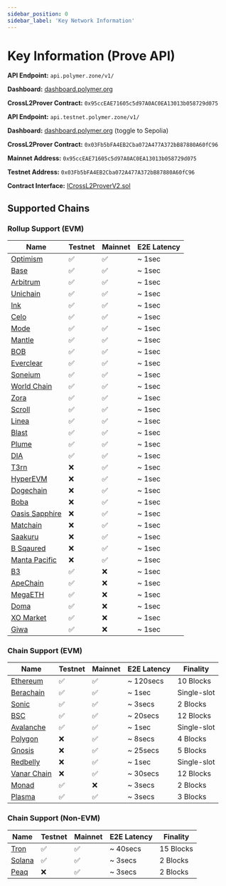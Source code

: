 ```yaml
---
sidebar_position: 0
sidebar_label: 'Key Network Information'
---
```



# Key Information (Prove API)

<Tabs>
  <TabItem value="mainnet" label="Mainnet">
    
**API Endpoint:** `api.polymer.zone/v1/`

**Dashboard:** [dashboard.polymer.org](https://dashboard.polymerlabs.org/)

**CrossL2Prover Contract:** `0x95ccEAE71605c5d97A0AC0EA13013b058729d075`

  </TabItem>
  <TabItem value="testnet" label="Testnet (Sepolia)">
    
**API Endpoint:** `api.testnet.polymer.zone/v1/`

**Dashboard:** [dashboard.polymer.org](https://dashboard.polymerlabs.org/) (toggle to Sepolia)


**CrossL2Prover Contract:** `0x03Fb5bFA4EB2Cba072A477A372bB87880A60fC96`

  </TabItem>
  <TabItem value="contract" label="Contract Information">
    
**Mainnet Address:** `0x95ccEAE71605c5d97A0AC0EA13013b058729d075`

**Testnet Address:** `0x03Fb5bFA4EB2Cba072A477A372bB87880A60fC96`

**Contract Interface:** [ICrossL2ProverV2.sol](https://github.com/polymerdao/prover-contracts/blob/e4fb42cc7a6b4b90bf3ec095a8a05c2129eab343/contracts/interfaces/ICrossL2ProverV2.sol)


  </TabItem>
</Tabs>

## Supported Chains

### Rollup Support (EVM)

| Name | Testnet | Mainnet | E2E Latency |
| --- | --- | --- | --- |
| [Optimism](https://docs.optimism.io/chain/networks#op-sepolia) | ✅ | ✅ | ~ 1sec |
| [Base](https://docs.base.org/network-information#base-testnet-sepolia) | ✅ | ✅ | ~ 1sec |
| [Arbitrum](https://docs.arbitrum.io/build-decentralized-apps/reference/node-providers) | ✅ | ✅ | ~ 1sec |
| [Unichain](https://docs.unichain.org/docs/technical-information/network-information) | ✅ | ✅ | ~ 1sec |
| [Ink](https://docs.inkonchain.com/general/network-information) | ✅ | ✅ | ~ 1sec |
| [Celo](https://docs.celo.org/network) | ✅ | ✅ | ~ 1sec |
| [Mode](https://docs.mode.network/user-guides/network-details) | ✅ | ✅ | ~ 1sec |
| [Mantle](https://docs.mantle.xyz/network/for-developers/resources-and-tooling/node-endpoints-and-providers) | ✅ | ✅ | ~ 1sec |
| [BOB](https://docs.gobob.xyz/learn/user-guides/networks) | ✅ | ✅ | ~ 1sec |
| [Everclear](https://docs.everclear.org/resources/contracts/testnet) | ✅ | ✅ | ~ 1sec |
| [Soneium](https://docs.soneium.org/docs/builders/overview) | ✅ | ✅ | ~ 1sec |
| [World Chain](https://docs.world.org/world-chain/quick-start/info) | ✅ | ✅ | ~ 1sec |
| [Zora](https://docs.zora.co/zora-network/network) | ✅ | ✅ | ~ 1sec |
| [Scroll](https://docs.scroll.io/en/developers/scroll-contracts/) | ✅ | ✅ | ~ 1sec |
| [Linea](https://docs.linea.build/get-started/build/network-info) | ✅ | ✅ | ~ 1sec |
| [Blast](https://docs.blast.io/building/network-information) | ✅ | ✅ | ~ 1sec |
| [Plume ](https://docs.plumenetwork.xyz/plume/developers/plume-testnet-details) | ✅ | ✅ | ~ 1sec |
| [DIA](https://docs.diadata.org/resources/chain-information) | ✅ | ✅ | ~ 1sec |
| [T3rn](https://docs.t3rn.io/connect-to-t3rn) | ❌ | ✅ | ~ 1sec |
| [HyperEVM](https://hyperliquid.gitbook.io/hyperliquid-docs/for-developers/hyperevm) | ❌ | ✅ | ~ 1sec |
| [Dogechain](https://explorer.dogechain.dog/) | ❌ | ✅ | ~ 1sec |
| [Boba](https://docs.boba.network/addresses/network-eth#mainnet-288) | ❌ | ✅ | ~ 1sec |
| [Oasis Sapphire](https://explorer.oasis.io/) | ❌ | ✅ | ~ 1sec |
| [Matchain](https://matchscan.io/) | ❌ | ✅ | ~ 1sec |
| [Saakuru](https://explorer.saakuru.network/) | ❌ | ✅ | ~ 1sec |
| [B Sqaured](https://docs.bsquared.network/for-developers/basic_information) | ❌ | ✅ | ~ 1sec |
| [Manta Pacific](https://docs.manta.network/docs/manta-pacific/Build%20on%20Manta/Network%20Information) | ❌ | ✅ | ~ 1sec |
| [B3 ](https://docs.b3.fun/mainnet) | ✅ | ❌ | ~ 1sec |
| [ApeChain ](https://docs.apechain.com/metamask) | ✅ | ❌ | ~ 1sec |
| [MegaETH ](https://docs.megaeth.com/) | ✅ | ❌ | ~ 1sec |
| [Doma ](https://docs.d3.app/) | ✅ | ❌ | ~ 1sec |
| [XO Market](https://explorer-testnet.xo.market/) | ✅ | ❌ | ~ 1sec |
| [Giwa](https://sepolia-explorer.giwa.io/) | ✅ | ❌ | ~ 1sec |


### Chain Support (EVM)

| Name | Testnet | Mainnet | E2E Latency | Finality |
| --- | --- | --- | --- | --- |
| [Ethereum](https://ethereum.org/en/developers/docs/networks/) | ✅ | ✅ | ~ 120secs | 10 Blocks |
| [Berachain](https://docs.berachain.com/developers/network-configurations) | ✅ | ✅ | ~ 1sec | Single-slot |
| [Sonic](https://docs.soniclabs.com/sonic/build-on-sonic/tooling-and-infra) | ✅ | ✅ | ~ 3secs | 2 Blocks |
| [BSC](https://docs.bnbchain.org/bnb-smart-chain/developers/json_rpc/json-rpc-endpoint/#bsc-mainnet-chainid-0x38-56-in-decimal) | ✅ | ✅ | ~ 20secs | 12 Blocks |
| [Avalanche](https://build.avax.network/docs/quick-start/networks/mainnet) | ✅ | ✅ | ~ 1sec | Single-slot |
| [Polygon](https://polygonscan.com/) | ❌ | ✅ | ~ 8secs | 4 Blocks |
| [Gnosis](https://docs.gnosischain.com/about/networks/) | ❌ | ✅ | ~ 25secs | 5 Blocks |
| [Redbelly](https://redbelly.routescan.io/) | ❌ | ✅ | ~ 1sec | Single-slot |
| [Vanar Chain](https://explorer.vanarchain.com/) | ❌ | ✅ | ~ 30secs | 12 Blocks |
| [Monad](https://docs.monad.xyz/developer-essentials/network-information) | ✅ | ❌ | ~ 3secs | 2 Blocks |
| [Plasma](https://testnet.plasmascan.to/) | ✅ | ✅ | ~ 3secs | 3 Blocks |

### Chain Support (Non-EVM)

| Name | Testnet | Mainnet | E2E Latency | Finality |
| --- | --- | --- | --- | --- |
| [Tron](https://developers.tron.network/docs/networks) | ✅ | ✅ | ~ 40secs | 15 Blocks |
| [Solana](https://solana.com/rpc) | ✅ | ✅ | ~ 3secs | 2 Blocks |
| [Peaq](https://peaq.subscan.io/) | ❌ | ✅ | ~ 3secs | 2 Blocks |



